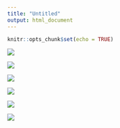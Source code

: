 ```yaml
---
title: "Untitled"
output: html_document
---
```


```r
knitr::opts_chunk$set(echo = TRUE)
```

![](9.1.png)

![](9.2-del1.png)

![](9.2-del2.png)

![](9.3.png)

![](9.4.png)

![](9.5.png)



